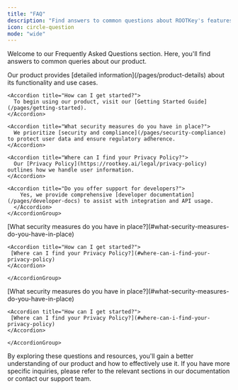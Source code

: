 ```yaml
---
title: "FAQ"
description: "Find answers to common questions about ROOTKey's features, usage, and security."
icon: circle-question
mode: "wide"
---
```


Welcome to our Frequently Asked Questions section. Here, you'll find answers to common queries about our product.

<Tabs>
  <Tab title="General Questions">
    <AccordionGroup>
      <Accordion title="What does your product do?">
        Our product provides [detailed information](/pages/product-details) about its functionality and use cases.
    </Accordion>

    <Accordion title="How can I get started?">
      To begin using our product, visit our [Getting Started Guide](/pages/getting-started).
    </Accordion>

    <Accordion title="What security measures do you have in place?">
      We prioritize [security and compliance](/pages/security-compliance) to protect user data and ensure regulatory adherence.
    </Accordion>

    <Accordion title="Where can I find your Privacy Policy?">
      Our [Privacy Policy](https://rootkey.ai/legal/privacy-policy) outlines how we handle user information.
    </Accordion>

    <Accordion title="Do you offer support for developers?">
        Yes, we provide comprehensive [developer documentation](/pages/developer-docs) to assist with integration and API usage.
      </Accordion>
    </AccordionGroup>

  </Tab>
  <Tab title="Security and Privacy">
   <AccordionGroup>
    <Accordion title="What does your product do?">
     [What security measures do you have in place?](#what-security-measures-do-you-have-in-place)
    </Accordion>

    <Accordion title="How can I get started?">
     [Where can I find your Privacy Policy?](#where-can-i-find-your-privacy-policy)
    </Accordion>

    </AccordionGroup>
  </Tab>

  <Tab title="API References">
    <AccordionGroup>
    <Accordion title="What does your product do?">
     [What security measures do you have in place?](#what-security-measures-do-you-have-in-place)
    </Accordion>

    <Accordion title="How can I get started?">
     [Where can I find your Privacy Policy?](#where-can-i-find-your-privacy-policy)
    </Accordion>

    </AccordionGroup>
  </Tab>
</Tabs>

By exploring these questions and resources, you'll gain a better understanding of our product and how to effectively use it. If you have more specific inquiries, please refer to the relevant sections in our documentation or contact our support team.
